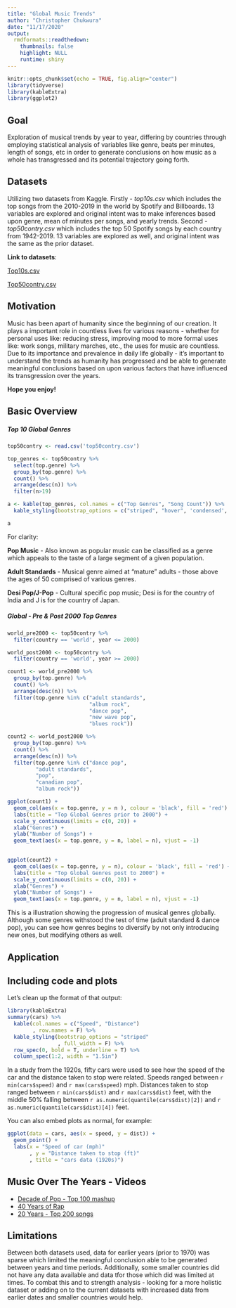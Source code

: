```yaml
---
title: "Global Music Trends"
author: "Christopher Chukwura"
date: "11/17/2020"
output:
  rmdformats::readthedown:
    thumbnails: false
    highlight: NULL
    runtime: shiny
---
```


```r
knitr::opts_chunk$set(echo = TRUE, fig.align="center")
library(tidyverse)
library(kableExtra)
library(ggplot2)
```

## Goal 

Exploration of musical trends by year to year, differing by countries through employing statistical analysis of variables like genre, beats per minutes, length of songs, etc in order to generate conclusions on how music as a whole has transgressed and its potential trajectory going forth. 

## Datasets

Utilizing two datasets from Kaggle. Firstly - *top10s.csv* which includes the top songs from the 2010-2019 in the world by Spotify and Billboards. 13 variables are explored and original intent was to make inferences based upon genre, mean of minutes per songs, and yearly trends. Second - *top50contry.csv* which includes the top 50 Spotify songs by each country from 1942-2019. 13 variables are explored as well, and original intent was the same as the prior dataset.

**Link to datasets**: 

[Top10s.csv](https://www.kaggle.com/leonardopena/top-spotify-songs-from-20102019-by-year) 

[Top50contry.csv](https://www.kaggle.com/leonardopena/top-50-spotify-songs-by-each-country)

## Motivation 

Music has been apart of humanity since the beginning of our creation. It plays a important role in countless lives for various reasons - whether for personal uses like: reducing stress, improving mood to more formal uses like: work songs, military marches, etc., the uses for music are countless. Due to its importance and prevalence in daily life globally - it's important to understand the trends as humanity has progressed and be able to generate meaningful conclusions based on upon various factors that have influenced its transgression over the years. 

**Hope you enjoy!**


## Basic Overview

##### Top 10 Global Genres

```r
top50contry <- read.csv('top50contry.csv')

top_genres <- top50contry %>%
  select(top.genre) %>%
  group_by(top.genre) %>%
  count() %>%
  arrange(desc(n)) %>%
  filter(n>19)

a <- kable(top_genres, col.names = c("Top Genres", "Song Count")) %>%
  kable_styling(bootstrap_options = c("striped", "hover", 'condensed', 'reponsive'))

a
```
For clarity:

**Pop Music** - Also known as popular music can be classified as a genre which appeals to the taste of a large segment of a given population.

**Adult Standards** - Musical genre aimed at "mature" adults - those above the ages of 50 comprised of various genres.

**Desi Pop/J-Pop** - Cultural specific pop music; Desi is for the country of India and J is for the country of Japan. 

##### Global - Pre & Post 2000 Top Genres
```r
world_pre2000 <- top50contry %>%
  filter(country == 'world', year <= 2000)

world_post2000 <- top50contry %>%
  filter(country == 'world', year >= 2000) 

count1 <- world_pre2000 %>%
  group_by(top.genre) %>%
  count() %>%
  arrange(desc(n)) %>%
  filter(top.genre %in% c("adult standards",
                          "album rock",
                          "dance pop",
                          "new wave pop",
                          "blues rock"))

count2 <- world_post2000 %>%
  group_by(top.genre) %>%
  count() %>%
  arrange(desc(n)) %>%
  filter(top.genre %in% c("dance pop",
         "adult standards",
         "pop",
         "canadian pop",
         "album rock"))

ggplot(count1) +
  geom_col(aes(x = top.genre, y = n ), colour = 'black', fill = 'red') +
  labs(title = "Top Global Genres prior to 2000") +
  scale_y_continuous(limits = c(0, 20)) +
  xlab("Genres") +
  ylab("Number of Songs") + 
  geom_text(aes(x = top.genre, y = n, label = n), vjust = -1)
  

ggplot(count2) +
  geom_col(aes(x = top.genre, y = n), colour = 'black', fill = 'red') +
  labs(title = "Top Global Genres post to 2000") +
  scale_y_continuous(limits = c(0, 20)) +
  xlab("Genres") +
  ylab("Number of Songs") + 
  geom_text(aes(x = top.genre, y = n, label = n), vjust = -1)
```

This is a illustration showing the progression of musical genres globally. Although some genres withstood the test of time (adult standard & dance pop), you can see how genres begins to diversify by not only introducing new ones, but modifying others as well. 

## Application


## Including code and plots


Let's clean up the format of that output:

```r
library(kableExtra)
summary(cars) %>%
  kable(col.names = c("Speed", "Distance")
        , row.names = F) %>%
  kable_styling(bootstrap_options = "striped"
                , full_width = F) %>%
  row_spec(0, bold = T, underline = T) %>%
  column_spec(1:2, width = "1.5in") 
```

In a study from the 1920s, fifty cars were used to see how the speed of the car and the distance taken to stop were related.  Speeds ranged between `r min(cars$speed)` and `r max(cars$speed)` mph.  Distances taken to stop ranged between `r min(cars$dist)` and `r max(cars$dist)` feet, with the middle 50% falling between `r as.numeric(quantile(cars$dist)[2])` and `r as.numeric(quantile(cars$dist)[4])` feet.  

You can also embed plots as normal, for example:

```r
ggplot(data = cars, aes(x = speed, y = dist)) + 
  geom_point() + 
  labs(x = "Speed of car (mph)"
       , y = "Distance taken to stop (ft)"
       , title = "cars data (1920s)")
```

## Music Over The Years - Videos

- [Decade of Pop - Top 100 mashup](https://www.youtube.com/watch?v=UhIte8t6BEg)
- [40 Years of Rap](https://www.youtube.com/watch?v=0AJm9XhidiM)
- [20 Years - Top 200 songs](https://www.youtube.com/watch?v=mccohr-fkws)


## Limitations

Between both datasets used, data for earlier years (prior to 1970) was sparse which limited the meaningful conclusion able to be generated between years and time periods. Additionally, some smaller countries did not have any data available and data tfor those which did was limited at times. To combat this and to strength analysis - looking for a more holistic dataset or adding on to the current datasets with increased data from earlier dates and smaller countries would help.



